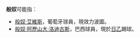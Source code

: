 '''般奴'''可能指：

*[[般奴·艾維斯|般奴·艾維斯]]，葡萄牙球員，現效力波圖。
*[[般奴·阿歷山大·洛迪古斯|般奴·阿歷山大·洛迪古斯]]，巴西球員，現於[[日乙|日乙]]踢球。

{{disambig|Cat=二字人名译名消歧义|BN}}